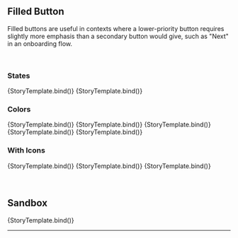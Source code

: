 

<Meta title="Button/Filled" component={Button} argTypes={argTypes} />


## Filled Button

Filled buttons are useful in contexts where a lower-priority button requires slightly more
emphasis than a secondary button would give, such as "Next" in an onboarding flow.

<br />

### States

<Canvas>
  <Story name="Default" args={{ children: "Default" }}>
    {StoryTemplate.bind()}
  </Story>
  <Story name="Disabled" args={{ children: "Disabled", disabled: true }}>
    {StoryTemplate.bind()}
  </Story>
</Canvas>

### Colors

<Canvas>
  <Story name="Primary" args={{ children: "Primary", color: "primary" }}>
    {StoryTemplate.bind()}
  </Story>
  <Story name="Greyscale" args={{ children: "Greyscale", color: "greyscale" }}>
    {StoryTemplate.bind()}
  </Story>
  <Story name="Green" args={{ children: "Green", color: "green" }}>
    {StoryTemplate.bind()}
  </Story>
  <Story name="Yellow" args={{ children: "Yellow", color: "yellow" }}>
    {StoryTemplate.bind()}
  </Story>
  <Story name="Error" args={{ children: "Error", color: "error" }}>
    {StoryTemplate.bind()}
  </Story>
</Canvas>

### With Icons

<Canvas>
  <Story
    name="Start Icon"
    args={{ ...iconPlacementProps("filled").start.args }}
    parameters={{ ...iconPlacementProps("filled").start.parameters }}
  >
    {StoryTemplate.bind()}
  </Story>
  <Story
    name="End Icon"
    args={{ ...iconPlacementProps("filled").end.args }}
    parameters={{ ...iconPlacementProps("filled").end.parameters }}
  >
    {StoryTemplate.bind()}
  </Story>
  <Story
    name="Double Icons"
    args={{ ...iconPlacementProps("filled").double.args }}
    parameters={{ ...iconPlacementProps("filled").double.parameters }}
  >
    {StoryTemplate.bind()}
  </Story>
</Canvas>

<br />
<br />
<br />

## Sandbox

<Canvas>
  <Story
    name="Sandbox"
    args={{ children: "Filled", color: "primary", variant: "filled" }}
  >
    {StoryTemplate.bind()}
  </Story>
</Canvas>

<ArgsTable of={button} story="Sandbox" />

<hr />
